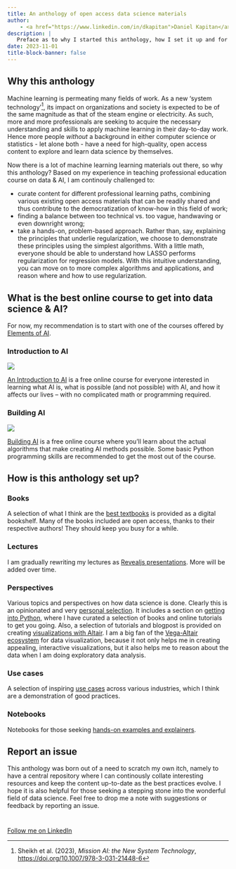 ```yaml
---
title: An anthology of open access data science materials
author:
    - <a href="https://www.linkedin.com/in/dkapitan">Daniel Kapitan</a>
description: |
   Preface as to why I started this anthology, how I set it up and for what purpose.
date: 2023-11-01
title-block-banner: false
---
```



## Why this anthology

Machine learning is permeating many fields of work. As a new 'system technology'^[Sheikh et al. (2023), _Mission AI: the New System Technology_, [https://doi.org/10.1007/978-3-031-21448-6](https://doi.org/10.1007/978-3-031-21448-6)], its impact on organizations and society is expected to be of the same magnitude as that of the steam engine or electricity. As such, more and more professionals are seeking to acquire the necessary understanding and skills to apply machine learning in their day-to-day work. Hence more people _without_ a background in either computer science or statistics - let alone both - have a need for high-quality, open access content to explore and learn data science by themselves.

Now there is a lot of machine learning learning materials out there, so why this anthology? Based on my experience in teaching professional education course on data & AI, I am continouly challenged to:

- curate content for different professional learning paths, combining various existing open access materials that can be readily shared and thus contribute to the democratization of know-how in this field of work;
- finding a balance between too technical vs. too vague, handwaving or even downright wrong;
- take a hands-on, problem-based approach. Rather than, say, explaining the principles that underlie regularization, we choose to demonstrate these principles using the simplest algorithms. With a little math, everyone should be able to understand how LASSO performs regularization for regression models. With this intuitive understanding, you can move on to more complex algorithms and applications, and reason where and how to use regularization.

## What is the best online course to get into data science & AI?

For now, my recommendation is to start with one of the courses offered by [Elements of AI](https://www.elementsofai.com/).

:::{.panel-tabset}
### Introduction to AI

![](elements-of-ai-1.png)

[An Introduction to AI](https://course.elementsofai.com/) is a free online course for everyone interested in learning what AI is, what is possible (and not possible) with AI, and how it affects our lives – with no complicated math or programming required.


### Building AI

![](elements-of-ai-2.png)

[Building AI](https://buildingai.elementsofai.com/) is a free online course where you’ll learn about the actual algorithms that make creating AI methods possible. Some basic Python programming skills are recommended to get the most out of the course.

:::


## How is this anthology set up?

### Books

A selection of what I think are the [best textbooks](books.qmd) is provided as a digital bookshelf. Many of the books included are open access, thanks to their respective authors! They should keep you busy for a while.

### Lectures

I am gradually rewriting my lectures as [Revealjs presentations](lectures.qmd). More will be added over time.

### Perspectives

Various topics and perspectives on how data science is done. Clearly this is an opinionated and very [personal selection](posts/index.qmd). It includes a section on [getting into Python](posts/python/index.qmd), where I have curated a selection of books and online tutorials to get you going. Also, a selection of tutorials and blogpost is provided on creating [visualizations with Altair](posts/altair/index.qmd). I am a big fan of the [Vega-Altair ecosystem](https://altair-viz.github.io/) for data visualization, because it not only helps me in creating appealing, interactive visualizations, but it also helps me to reason about the data when I am doing exploratory data analysis. 


### Use cases

A selection of inspiring [use cases](cases/index.qmd) across various industries, which I think are a demonstration of good practices.

### Notebooks

Notebooks for those seeking [hands-on examples and explainers](notebooks/index.qmd).

## Report an issue

This anthology was born out of a need to scratch my own itch, namely to have a central repository where I can continously collate interesting resources and keep the content up-to-date as the best practices evolve. I hope it is also helpful for those seeking a stepping stone into the wonderful field of data science. Feel free to drop me a note with suggestions or feedback by reporting an issue.

#
```{=html}
<a href="https://www.linkedin.com/comm/mynetwork/discovery-see-all?usecase=PEOPLE_FOLLOWS&followMember=dkapitan" class="btn btn-primary btn-lg" type="button">Follow me on LinkedIn</a>
```